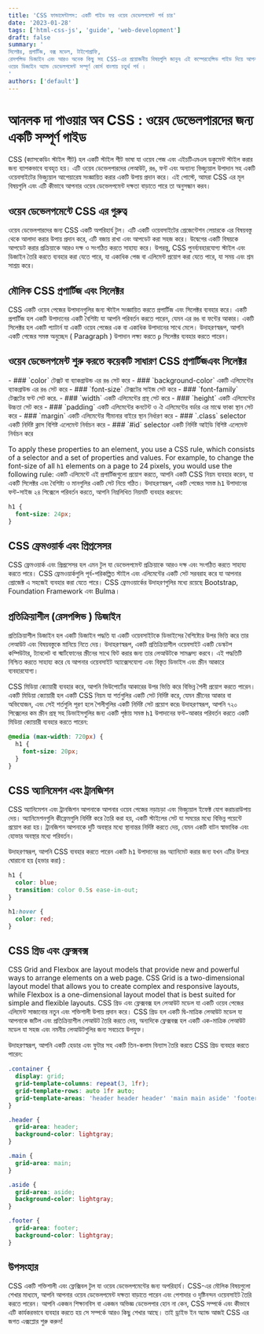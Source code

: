 ```yaml
---
title: 'CSS ফান্ডামেন্টালস: একটি গাইড ফর ওয়েব ডেভেলপমেন্ট পর্ব চার'
date: '2023-01-28'
tags: ['html-css-js', 'guide', 'web-development']
draft: false
summary: '
সিলেক্টর, প্রপার্টিজ, বক্স মডেল, টাইপোগ্রাফি, 
রেসপন্সিভ ডিজাইন এবং আরও অনেক কিছু সহ CSS-এর প্রয়োজনীয় বিষয়গুলি জানুন৷ এই কম্পেরহেন্সিভ গাইড দিয়ে আপনার ওয়েব ডিজাইন দক্ষতা বাড়ান।
ওয়েব ডিজাইন অ্যান্ড ডেভেলপমেন্ট সম্পূর্ণ কোর্স বাংলায় চতুর্থ পর্ব ।
'
authors: ['default']
---
```




# আনলক দা পাওয়ার অব CSS : ওয়েব ডেভেলপারদের জন্য একটি সম্পূর্ণ গাইড

CSS (ক্যাসকেডিং স্টাইল শীট) হল একটি স্টাইল শীট ভাষা যা ওয়েব পেজ এবং এইচটিএমএল ডকুমেন্ট স্টাইল করার জন্য ব্যাপকভাবে ব্যবহৃত হয়। এটি ওয়েব ডেভেলপারদের লেআউট, রঙ, ফন্ট এবং অন্যান্য ভিজ্যুয়াল উপাদান সহ একটি ওয়েবসাইটের ভিজ্যুয়াল আপেয়ারেস্ন সংজ্ঞায়িত করার একটি উপায় প্রদান করে। এই পোস্টে, আমরা CSS এর মূল বিষয়গুলি এবং এটি কীভাবে আপনার ওয়েব ডেভেলপমেন্ট দক্ষতা বাড়াতে পারে তা অনুসন্ধান করব।
<TOCInline toc={props.toc} asDisclosure fromHeading={1} toHeading={2} />
<br />

## ওয়েব ডেভেলপমেন্টে CSS এর গুরুত্ব

ওয়েব ডেভেলপারদের জন্য CSS একটি অপরিহার্য টুল। এটি একটি ওয়েবসাইটের প্রেজেন্টেশন লেয়ারকে এর বিষয়বস্তু থেকে আলাদা করার উপায় প্রদান করে, এটি বজায় রাখা এবং আপডেট করা সহজ করে। উদ্বেগের একটি বিষয়কে আপডেট করার প্রক্রিয়াকে আরও দক্ষ ও সংগঠিত করতে সাহায্য করে। উপরন্তু, CSS পুনর্ব্যবহারযোগ্য স্টাইল এবং ডিজাইন তৈরি করতে ব্যবহার করা যেতে পারে, যা একাধিক পেজ বা এলিমেন্ট প্রয়োগ করা যেতে পারে, যা সময় এবং শ্রম সাশ্রয় করে।

## মৌলিক CSS প্রপার্টিজ এবং সিলেক্টর

CSS একটি ওয়েব পেজের উপাদানগুলির জন্য স্টাইল সংজ্ঞায়িত করতে প্রপার্টিজ এবং সিলেক্টর ব্যবহার করে। একটি প্রপার্টিজ হল একটি উপাদানের একটি বৈশিষ্ট্য যা আপনি পরিবর্তন করতে পারেন, যেমন এর রঙ বা ফন্টের আকার। একটি সিলেক্টর হল একটি প্যাটার্ন যা একটি ওয়েব পেজের এক বা একাধিক উপাদানের সাথে মেলে। উদাহরণস্বরূপ, আপনি একটি পেজের সমস্ত অনুচ্ছেদ ( Paragraph ) উপাদান লক্ষ্য করতে `p` সিলেক্টর ব্যবহার করতে পারেন।

## ওয়েব ডেভেলপমেন্ট শুরু করতে কয়েকটি সাধারণ CSS প্রপার্টিজএবং সিলেক্টর

<TOCInline toc={props.toc} asDisclosure fromHeading={3} toHeading={3} />
- ### `color` 
  টেক্সট বা ব্যাকগ্রাউন্ড এর রঙ সেট করে 
- ### `background-color`
  একটি এলিমেন্টের ব্যাকগ্রাউন্ড এর রঙ সেট করে 
- ### `font-size` 
  টেক্সটের সাইজ সেট করে 
- ### `font-family` 
  টেক্সটের ফন্ট সেট করে. 
- ### `width` 
  একটি এলিমেন্টের প্রস্থ সেট করে
- ### `height` 
  একটি এলিমেন্টের উচ্চতা সেট করে 
- ### `padding` 
  একটি এলিমেন্টের কনটেন্ট ও ঐ এলিমেন্টের বর্ডার এর মাঝে ফাকা স্থান সেট করে 
- ### `margin` 
  একটি এলিমেন্টের সীমানার বাইরে স্থান নির্ধারণ করে 
- ### `.class`
   selector একটি নির্দিষ্ট ক্লাস বিশিষ্ট এলেমেন্ট নির্বাচন করে 
- ### `#id`
   selector একটি নির্দিষ্ট আইডি বিশিষ্ট এলেমেন্ট নির্বাচন করে

To apply these properties to an element, you use a CSS rule, which consists of a selector and a set of properties and values. For example, to change the font-size of all `h1` elements on a page to 24 pixels, you would use the following rule:
একটি এলিমেন্টে এই প্রপার্টিজগুলো প্রয়োগ করতে, আপনি একটি CSS নিয়ম ব্যবহার করেন, যা একটি সিলেক্টর এবং বৈশিষ্ট্য ও মানগুলির একটি সেট নিয়ে গঠিত। উদাহরণস্বরূপ, একটি পেজের সমস্ত `h1` উপাদানের ফন্ট-সাইজ ২৪ পিক্সেলে পরিবর্তন করতে, আপনি নিম্নলিখিত নিয়মটি ব্যবহার করবেন:

```css
h1 {
  font-size: 24px;
}
```

## CSS ফ্রেমওয়ার্ক এবং প্রিপ্রসেসর

CSS ফ্রেমওয়ার্ক এবং প্রিপ্রসেসর হল এমন টুল যা ডেভেলপমেন্ট প্রক্রিয়াকে আরও দক্ষ এবং সংগঠিত করতে সাহায্য করতে পারে। CSS ফ্রেমওয়ার্কগুলি পূর্ব-পরিকল্পিত স্টাইল এবং এলিমেন্টের একটি সেট সরবরাহ করে যা আপনার প্রোজেক্ট এ সহজেই ব্যবহার করা যেতে পারে। CSS ফ্রেমওয়ার্কের উদাহরণগুলির মধ্যে রয়েছে Bootstrap, Foundation Framework এবং Bulma।

## প্রতিক্রিয়াশীল (রেসপন্সিভ ) ডিজাইন

প্রতিক্রিয়াশীল ডিজাইন হল একটি ডিজাইন পদ্ধতি যা একটি ওয়েবসাইটকে ডিভাইসের বৈশিষ্ট্যের উপর ভিত্তি করে তার লেআউট এবং বিষয়বস্তুকে মানিয়ে নিতে দেয়। উদাহরণস্বরূপ, একটি প্রতিক্রিয়াশীল ওয়েবসাইট একটি ডেস্কটপ কম্পিউটার, ট্যাবলেট বা স্মার্টফোনের স্ক্রীনের সাথে ফিট করার জন্য তার লেআউটকে সামঞ্জস্য করবে। এই পদ্ধতিটি নিশ্চিত করতে সাহায্য করে যে আপনার ওয়েবসাইট অ্যাক্সেসযোগ্য এবং বিস্তৃত ডিভাইস এবং স্ক্রীন আকারে ব্যবহারযোগ্য।

CSS মিডিয়া ক্যোয়ারী ব্যবহার করে, আপনি ভিউপোর্টের আকারের উপর ভিত্তি করে বিভিন্ন শৈলী প্রয়োগ করতে পারেন। একটি মিডিয়া ক্যোয়ারী হল একটি CSS নিয়ম যা শর্তগুলির একটি সেট নির্দিষ্ট করে, যেমন স্ক্রীনের আকার বা অভিযোজন, এবং সেই শর্তগুলি পূরণ হলে শৈলীগুলির একটি নির্দিষ্ট সেট প্রয়োগ করে৷ উদাহরণস্বরূপ, আপনি ৭২০ পিক্সেলের কম স্ক্রীন প্রস্থ সহ ডিভাইসগুলির জন্য একটি পৃষ্ঠায় সমস্ত `h1` উপাদানের ফন্ট-আকার পরিবর্তন করতে একটি মিডিয়া ক্যোয়ারী ব্যবহার করতে পারেন:

```css
@media (max-width: 720px) {
  h1 {
    font-size: 20px;
  }
}
```

## CSS অ্যানিমেশন এবং ট্রানজিশন

CSS অ্যানিমেশন এবং ট্রানজিশন আপনাকে আপনার ওয়েব পেজের নড়াচড়া এবং ভিজ্যুয়াল ইফেক্ট যোগ করাচরাউপায় দেয়। অ্যানিমেশনগুলি কীফ্রেমগুলি নির্দিষ্ট করে তৈরি করা হয়, একটি স্টাইলের সেট যা সময়ের মধ্যে বিভিন্ন পয়েন্টে প্রয়োগ করা হয়। ট্রানজিশন আপনাকে দুটি অবস্থার মধ্যে স্থানান্তর নির্দিষ্ট করতে দেয়, যেমন একটি বাটন স্বাভাবিক এবং হোভার অবস্থার মধ্যে পরিবর্তন।

উদাহরণস্বরূপ, আপনি CSS ব্যবহার করতে পারেন একটি `h1` উপাদানের রঙ অ্যানিমেট করার জন্য যখন এটির উপরে ঘোরানো হয় (হভার করা) :

```css
h1 {
  color: blue;
  transition: color 0.5s ease-in-out;
}

h1:hover {
  color: red;
}
```

## CSS গ্রিড এবং ফ্লেক্সবক্স

CSS Grid and Flexbox are layout models that provide new and powerful ways to arrange elements on a web page. CSS Grid is a two-dimensional layout model that allows you to create complex and responsive layouts, while Flexbox is a one-dimensional layout model that is best suited for simple and flexible layouts.
CSS গ্রিড এবং ফ্লেক্সবক্স হল লেআউট মডেল যা একটি ওয়েব পেজের এলিমেন্ট সাজানোর নতুন এবং শক্তিশালী উপায় প্রদান করে। CSS গ্রিড হল একটি দ্বি-মাত্রিক লেআউট মডেল যা আপনাকে জটিল এবং প্রতিক্রিয়াশীল লেআউট তৈরি করতে দেয়, অন্যদিকে ফ্লেক্সবক্স হল একটি এক-মাত্রিক লেআউট মডেল যা সহজ এবং নমনীয় লেআউটগুলির জন্য সবচেয়ে উপযুক্ত।

উদাহরণস্বরূপ, আপনি একটি হেডার এবং ফুটার সহ একটি তিন-কলাম বিন্যাস তৈরি করতে CSS গ্রিড ব্যবহার করতে পারেন:

```css
.container {
  display: grid;
  grid-template-columns: repeat(3, 1fr);
  grid-template-rows: auto 1fr auto;
  grid-template-areas: 'header header header' 'main main aside' 'footer footer footer';
}

.header {
  grid-area: header;
  background-color: lightgray;
}

.main {
  grid-area: main;
}

.aside {
  grid-area: aside;
  background-color: lightgray;
}

.footer {
  grid-area: footer;
  background-color: lightgray;
}
```

## উপসংহার

CSS একটি শক্তিশালী এবং ফ্লেক্সিবল টুল যা ওয়েব ডেভেলপমেন্টের জন্য অপরিহার্য। CSS-এর মৌলিক বিষয়গুলো শেখার মাধ্যমে, আপনি আপনার ওয়েব ডেভেলপমেন্ট দক্ষতা বাড়াতে পারেন এবং পেশাদার ও দৃষ্টিনন্দন ওয়েবসাইট তৈরি করতে পারেন। আপনি একজন শিক্ষানবিস বা একজন অভিজ্ঞ ডেভেলপার হোন না কেন, CSS সম্পর্কে এবং কীভাবে এটি কার্যকরভাবে ব্যবহার করতে হয় সে সম্পর্কে আরও কিছু শেখার আছে। তাই ড্রাইভ ইন অ্যান্ড আজই CSS এর জগত এক্সপ্লোর শুরু করুন!
